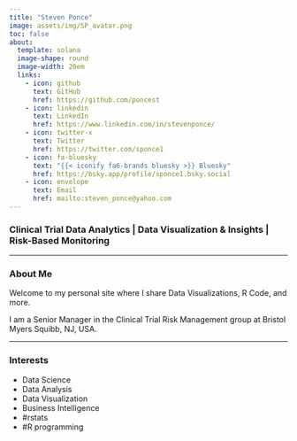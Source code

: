 ```yaml
---
title: "Steven Ponce" 
image: assets/img/SP_avatar.png
toc: false 
about: 
  template: solana    
  image-shape: round
  image-width: 20em
  links:
    - icon: github
      text: GitHub
      href: https://github.com/poncest
    - icon: linkedin 
      text: LinkedIn
      href: https://www.linkedin.com/in/stevenponce/
    - icon: twitter-x
      text: Twitter
      href: https://twitter.com/sponce1
    - icon: fa-bluesky
      text: "{{< iconify fa6-brands bluesky >}} Bluesky" 
      href: https://bsky.app/profile/sponce1.bsky.social
    - icon: envelope
      text: Email
      href: mailto:steven_ponce@yahoo.com
---
```


### Clinical Trial Data Analytics | Data Visualization & Insights | Risk-Based Monitoring

<hr> 

### About Me

Welcome to my personal site where I share Data Visualizations, R Code, and more.

I am a Senior Manager in the Clinical Trial Risk Management group at Bristol Myers Squibb, NJ, USA.

<hr>

### Interests

* Data Science
* Data Analysis
* Data Visualization
* Business Intelligence
* #rstats
* #R programming